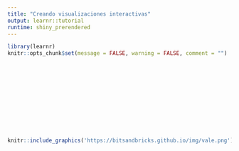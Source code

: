 ```yaml
---
title: "Creando visualizaciones interactivas"
output: learnr::tutorial
runtime: shiny_prerendered
---
```


```r
library(learnr)
knitr::opts_chunk$set(message = FALSE, warning = FALSE, comment = "")
```

<br/>
<br/>
<br/>
<br/>
<br/>
<br/>
<br/>
<br/>
<br/>
```r
knitr::include_graphics('https://bitsandbricks.github.io/img/vale.png')
```
